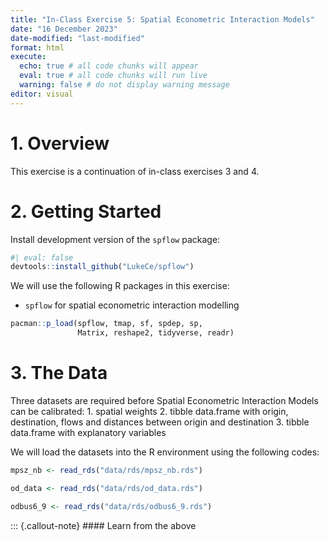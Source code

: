 ```yaml
---
title: "In-Class Exercise 5: Spatial Econometric Interaction Models"
date: "16 December 2023"
date-modified: "last-modified"
format: html
execute: 
  echo: true # all code chunks will appear
  eval: true # all code chunks will run live
  warning: false # do not display warning message
editor: visual
---
```


# 1. Overview

This exercise is a continuation of in-class exercises 3 and 4.

# 2. Getting Started

Install development version of the `spflow` package:
```r
#| eval: false
devtools::install_github("LukeCe/spflow")
```

We will use the following R packages in this exercise:

-   `spflow` for spatial econometric interaction modelling

```r
pacman::p_load(spflow, tmap, sf, spdep, sp,
               Matrix, reshape2, tidyverse, readr)
```

# 3. The Data

Three datasets are required before Spatial Econometric Interaction Models can be calibrated:
1. spatial weights
2. tibble data.frame with origin, destination, flows and distances between origin and destination
3. tibble data.frame with explanatory variables

We will load the datasets into the R environment using the following codes:

```r
mpsz_nb <- read_rds("data/rds/mpsz_nb.rds")
```

```r
od_data <- read_rds("data/rds/od_data.rds")
```

```r
odbus6_9 <- read_rds("data/rds/odbus6_9.rds")
```
::: {.callout-note}
#### Learn from the above







